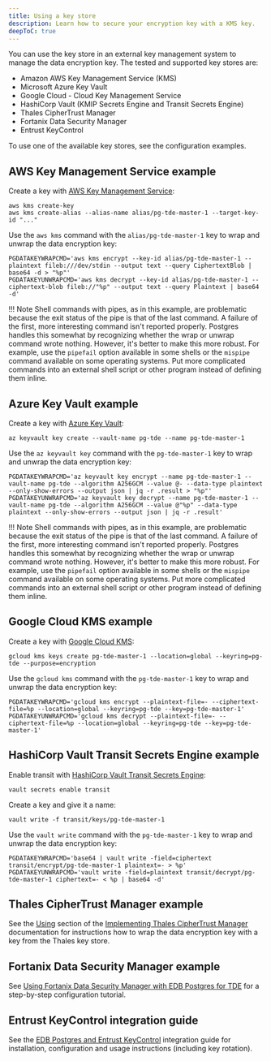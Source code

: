 ```yaml
---
title: Using a key store
description: Learn how to secure your encryption key with a KMS key.
deepToC: true
---
```


You can use the key store in an external key management system to manage the data encryption key. The tested and supported key stores are:

- Amazon AWS Key Management Service (KMS)
- Microsoft Azure Key Vault
- Google Cloud - Cloud Key Management Service
- HashiCorp Vault (KMIP Secrets Engine and Transit Secrets Engine)
- Thales CipherTrust Manager
- Fortanix Data Security Manager
- Entrust KeyControl

To use one of the available key stores, see the configuration examples.

## AWS Key Management Service example

Create a key with [AWS Key Management Service](https://docs.aws.amazon.com/kms/):

```shell
aws kms create-key
aws kms create-alias --alias-name alias/pg-tde-master-1 --target-key-id "..."
```

Use the `aws kms` command with the `alias/pg-tde-master-1` key to wrap and unwrap the data encryption key:

```shell
PGDATAKEYWRAPCMD='aws kms encrypt --key-id alias/pg-tde-master-1 --plaintext fileb:///dev/stdin --output text --query CiphertextBlob | base64 -d > "%p"'
PGDATAKEYUNWRAPCMD='aws kms decrypt --key-id alias/pg-tde-master-1 --ciphertext-blob fileb://"%p" --output text --query Plaintext | base64 -d'
```
!!! Note
    Shell commands with pipes, as in this example, are problematic because the exit status of the pipe is that of the last command. A failure of the first, more interesting command isn't reported properly. Postgres handles this somewhat by recognizing whether the wrap or unwrap command wrote nothing. However, it's better to make this more robust. For example, use the `pipefail` option available in some shells or the `mispipe` command available on some operating systems. Put more complicated commands into an external shell script or other program instead of defining them inline.

## Azure Key Vault example

Create a key with [Azure Key Vault](https://learn.microsoft.com/en-us/azure/key-vault/):

```shell
az keyvault key create --vault-name pg-tde --name pg-tde-master-1
```

Use the `az keyvault key` command with the `pg-tde-master-1` key to wrap and unwrap the data encryption key:

```shell
PGDATAKEYWRAPCMD='az keyvault key encrypt --name pg-tde-master-1 --vault-name pg-tde --algorithm A256GCM --value @- --data-type plaintext --only-show-errors --output json | jq -r .result > "%p"'
PGDATAKEYUNWRAPCMD='az keyvault key decrypt --name pg-tde-master-1 --vault-name pg-tde --algorithm A256GCM --value @"%p" --data-type plaintext --only-show-errors --output json | jq -r .result'
```
!!! Note
    Shell commands with pipes, as in this example, are problematic because the exit status of the pipe is that of the last command. A failure of the first, more interesting command isn't reported properly. Postgres handles this somewhat by recognizing whether the wrap or unwrap command wrote nothing. However, it's better to make this more robust. For example, use the `pipefail` option available in some shells or the `mispipe` command available on some operating systems. Put more complicated commands into an external shell script or other program instead of defining them inline.

## Google Cloud KMS example

Create a key with [Google Cloud KMS](https://cloud.google.com/kms/docs):

```shell
gcloud kms keys create pg-tde-master-1 --location=global --keyring=pg-tde --purpose=encryption
```

Use the `gcloud kms` command with the `pg-tde-master-1` key to wrap and unwrap the data encryption key:

```shell
PGDATAKEYWRAPCMD='gcloud kms encrypt --plaintext-file=- --ciphertext-file=%p --location=global --keyring=pg-tde --key=pg-tde-master-1'
PGDATAKEYUNWRAPCMD='gcloud kms decrypt --plaintext-file=- --ciphertext-file=%p --location=global --keyring=pg-tde --key=pg-tde-master-1'
```

## HashiCorp Vault Transit Secrets Engine example

Enable transit with [HashiCorp Vault Transit Secrets Engine](https://developer.hashicorp.com/vault/docs):

```shell
vault secrets enable transit
```

Create a key and give it a name:

```shell
vault write -f transit/keys/pg-tde-master-1
```

Use the `vault write` command with the `pg-tde-master-1` key to wrap and unwrap the data encryption key:

```
PGDATAKEYWRAPCMD='base64 | vault write -field=ciphertext transit/encrypt/pg-tde-master-1 plaintext=- > %p'
PGDATAKEYUNWRAPCMD='vault write -field=plaintext transit/decrypt/pg-tde-master-1 ciphertext=- < %p | base64 -d'
```

## Thales CipherTrust Manager example 

See the [Using](/partner_docs/ThalesCipherTrustManager/05-UsingThalesCipherTrustManager/) section of the [Implementing Thales CipherTrust Manager](/partner_docs/ThalesCipherTrustManager/) documentation for instructions how to wrap the data encryption key with a key from the Thales key store.

## Fortanix Data Security Manager example 

See [Using Fortanix Data Security Manager with EDB Postgres for TDE](https://support.fortanix.com/docs/using-fortanix-data-security-manager-with-edb-postgres-for-tde) for a step-by-step configuration tutorial.

## Entrust KeyControl integration guide

See the [EDB Postgres and Entrust KeyControl](https://www.entrust.com/sites/default/files/2024-03/edb-postgres-and-entrust-keycontrol-ig.pdf) integration guide for installation, configuration and usage instructions (including key rotation).
